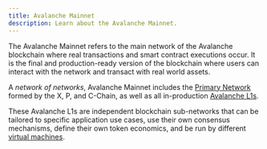 ```yaml
---
title: Avalanche Mainnet
description: Learn about the Avalanche Mainnet.
---
```


The Avalanche Mainnet refers to the main network of the Avalanche blockchain where real transactions and smart contract executions occur. It is the final and production-ready version of the blockchain where users can interact with the network and transact with real world assets.

A _network of networks_, Avalanche Mainnet includes the [Primary Network](/learn/primary-network) formed by the X, P, and C-Chain, as well as all in-production [Avalanche L1s](/learn/avalanche-l1s).

These Avalanche L1s are independent blockchain sub-networks that can be tailored to specific application use cases, use their own consensus mechanisms, define their own token economics, and be run by different [virtual machines](/learn/virtual-machines).